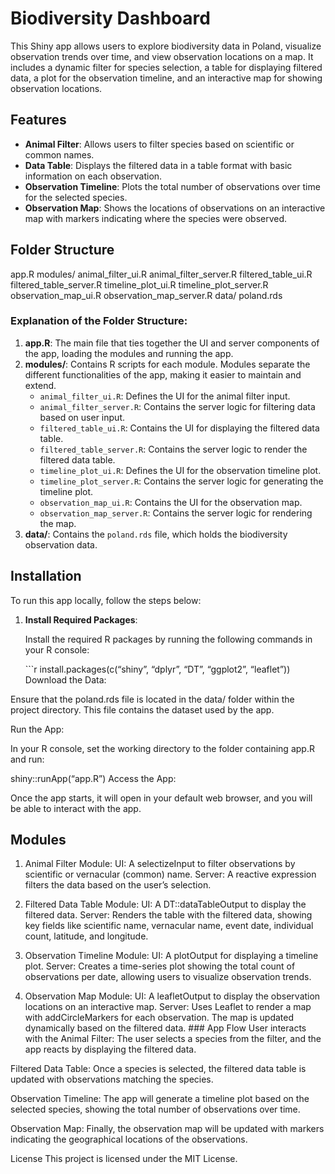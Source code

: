 # Biodiversity Dashboard

This Shiny app allows users to explore biodiversity data in Poland, visualize observation trends over time, and view observation locations on a map. It includes a dynamic filter for species selection, a table for displaying filtered data, a plot for the observation timeline, and an interactive map for showing observation locations.

## Features
- **Animal Filter**: Allows users to filter species based on scientific or common names.
- **Data Table**: Displays the filtered data in a table format with basic information on each observation.
- **Observation Timeline**: Plots the total number of observations over time for the selected species.
- **Observation Map**: Shows the locations of observations on an interactive map with markers indicating where the species were observed.

## Folder Structure

app.R
modules/
animal_filter_ui.R
animal_filter_server.R
filtered_table_ui.R
filtered_table_server.R
timeline_plot_ui.R
timeline_plot_server.R
observation_map_ui.R
observation_map_server.R
data/
poland.rds

### Explanation of the Folder Structure:
1. **app.R**: The main file that ties together the UI and server components of the app, loading the modules and running the app.
2. **modules/**: Contains R scripts for each module. Modules separate the different functionalities of the app, making it easier to maintain and extend.
    - `animal_filter_ui.R`: Defines the UI for the animal filter input.
    - `animal_filter_server.R`: Contains the server logic for filtering data based on user input.
    - `filtered_table_ui.R`: Contains the UI for displaying the filtered data table.
    - `filtered_table_server.R`: Contains the server logic to render the filtered data table.
    - `timeline_plot_ui.R`: Defines the UI for the observation timeline plot.
    - `timeline_plot_server.R`: Contains the server logic for generating the timeline plot.
    - `observation_map_ui.R`: Contains the UI for the observation map.
    - `observation_map_server.R`: Contains the server logic for rendering the map.
3. **data/**: Contains the `poland.rds` file, which holds the biodiversity observation data.

## Installation

To run this app locally, follow the steps below:

1. **Install Required Packages**:

   Install the required R packages by running the following commands in your R console:

   ```r
   install.packages(c("shiny", "dplyr", "DT", "ggplot2", "leaflet"))
Download the Data:

Ensure that the poland.rds file is located in the data/ folder within the project directory. This file contains the dataset used by the app.

Run the App:

In your R console, set the working directory to the folder containing app.R and run:

shiny::runApp("app.R")
Access the App:

Once the app starts, it will open in your default web browser, and you will be able to interact with the app.

## Modules
1. Animal Filter Module:
UI: A selectizeInput to filter observations by scientific or vernacular (common) name.
Server: A reactive expression filters the data based on the user's selection.


2. Filtered Data Table Module:
UI: A DT::dataTableOutput to display the filtered data.
Server: Renders the table with the filtered data, showing key fields like scientific name, vernacular name, event date, individual count, latitude, and longitude.


3. Observation Timeline Module:
UI: A plotOutput for displaying a timeline plot.
Server: Creates a time-series plot showing the total count of observations per date, allowing users to visualize observation trends.


4. Observation Map Module:
UI: A leafletOutput to display the observation locations on an interactive map.
Server: Uses Leaflet to render a map with addCircleMarkers for each observation. The map is updated dynamically based on the filtered data.
### App Flow
User interacts with the Animal Filter: The user selects a species from the filter, and the app reacts by displaying the filtered data.


Filtered Data Table: Once a species is selected, the filtered data table is updated with observations matching the species.


Observation Timeline: The app will generate a timeline plot based on the selected species, showing the total number of observations over time.


Observation Map: Finally, the observation map will be updated with markers indicating the geographical locations of the observations.




License
This project is licensed under the MIT License.

